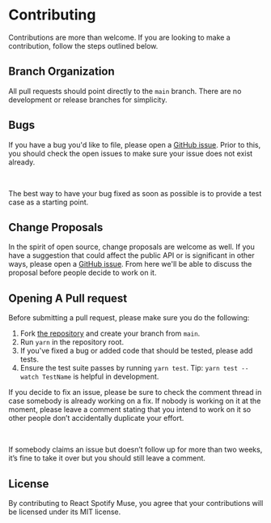 
<ArticleHeader lastUpdated="Feb 5, 2022" />

# Contributing

Contributions are more than welcome. If you are looking to make a contribution, follow the steps outlined below.

## Branch Organization

All pull requests should point directly to the `main` branch. There are no development or release branches for simplicity.

## Bugs

If you have a bug you'd like to file, please open a [GitHub issue](https://github.com/KevinElberger/react-spotify-muse/issues).
Prior to this, you should check the open issues to make sure your issue does not exist already.

<br />

The best way to have your bug fixed as soon as possible is to provide a test case as a starting point.

## Change Proposals

In the spirit of open source, change proposals are welcome as well. If you have a suggestion that could affect the public API or is significant in other ways, please open a [GitHub issue](https://github.com/KevinElberger/react-spotify-muse/issues).
From here we'll be able to discuss the proposal before people decide to work on it.

## Opening A Pull request

Before submitting a pull request, please make sure you do the following:

1. Fork [the repository](https://github.com/KevinElberger/react-spotify-muse) and create your branch from `main`.
2. Run `yarn` in the repository root.
3. If you've fixed a bug or added code that should be tested, please add tests.
4. Ensure the test suite passes by running `yarn test`. Tip: `yarn test --watch TestName` is helpful in development.

If you decide to fix an issue, please be sure to check the comment thread in case somebody is already working on a fix.
If nobody is working on it at the moment, please leave a comment stating that you intend to work on it so other people don’t accidentally duplicate your effort.

<br />

If somebody claims an issue but doesn’t follow up for more than two weeks, it’s fine to take it over but you should still leave a comment.

## License

By contributing to React Spotify Muse, you agree that your contributions will be licensed under its MIT license.
